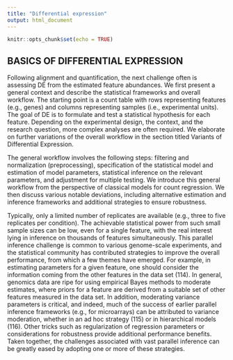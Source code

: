 ```yaml
---
title: "Differential expression"
output: html_document
---
```


```r
knitr::opts_chunk$set(echo = TRUE)
```

## BASICS OF DIFFERENTIAL EXPRESSION
Following alignment and quantification, the next challenge often is assessing DE from the estimated feature abundances. We first present a general context and describe the statistical frameworks and overall workflow. The starting point is a count table with rows representing features (e.g., genes) and columns representing samples (i.e., experimental units). The goal of DE is to formulate and test a statistical hypothesis for each feature. Depending on the experimental design, the context, and the research question, more complex analyses are often required. We elaborate on further variations of the overall workflow in the section titled Variants of Differential Expression.

The general workflow involves the following steps: filtering and normalization (preprocessing), specification of the statistical model and estimation of model parameters, statistical inference on the relevant parameters, and adjustment for multiple testing. We introduce this general workflow from the perspective of classical models for count regression. We then discuss various notable deviations, including alternative estimation and inference frameworks and additional strategies to ensure robustness.

Typically, only a limited number of replicates are available (e.g., three to five replicates per condition). The achievable statistical power from such small sample sizes can be low, even for a single feature, with the real interest lying in inference on thousands of features simultaneously. This parallel inference challenge is common to various genome-scale experiments, and the statistical community has contributed strategies to improve the overall performance, from which a few themes have emerged. For example, in estimating parameters for a given feature, one should consider the information coming from the other features in the data set (114). In general, genomics data are ripe for using empirical Bayes methods to moderate estimates, where priors for a feature are derived from a suitable set of other features measured in the data set. In addition, moderating variance parameters is critical, and indeed, much of the success of earlier parallel inference frameworks (e.g., for microarrays) can be attributed to variance moderation, whether in an ad hoc strategy (115) or in hierarchical models (116). Other tricks such as regularization of regression parameters or considerations for robustness provide additional performance benefits. Taken together, the challenges associated with vast parallel inference can be greatly eased by adopting one or more of these strategies.